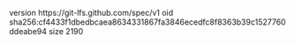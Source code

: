 version https://git-lfs.github.com/spec/v1
oid sha256:cf4433f1dbedbcaea8634331867fa3846ecedfc8f8363b39c1527760ddeabe94
size 2190
